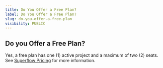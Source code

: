 ```yaml
---
title: Do You Offer a Free Plan?
label: Do You Offer a Free Plan?
slug: do-you-offer-a-free-plan
visibility: PUBLIC
---
```

## Do you Offer a Free Plan?

Yes, a free plan has one (1) active project and a maximum of two (2) seats. See [Superflow Pricing](https://usesuperflow.com/#pricing) for more information.
